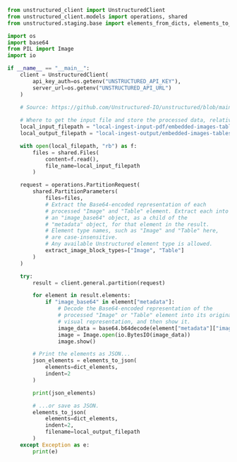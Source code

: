 ```python Python SDK
from unstructured_client import UnstructuredClient
from unstructured_client.models import operations, shared
from unstructured.staging.base import elements_from_dicts, elements_to_json

import os
import base64
from PIL import Image
import io

if __name__ == "__main__":
    client = UnstructuredClient(
        api_key_auth=os.getenv("UNSTRUCTURED_API_KEY"),
        server_url=os.getenv("UNSTRUCTURED_API_URL")
    )

    # Source: https://github.com/Unstructured-IO/unstructured/blob/main/example-docs/embedded-images-tables.pdf
    
    # Where to get the input file and store the processed data, relative to this .py file.
    local_input_filepath = "local-ingest-input-pdf/embedded-images-tables.pdf"
    local_output_filepath = "local-ingest-output/embedded-images-tables.json"

    with open(local_filepath, "rb") as f:
        files = shared.Files(
            content=f.read(),
            file_name=local_input_filepath
        )

    request = operations.PartitionRequest(
        shared.PartitionParameters(
            files=files,
            # Extract the Base64-encoded representation of each
            # processed "Image" and "Table" element. Extract each into
            # an "image_base64" object, as a child of the
            # "metadata" object, for that element in the result.
            # Element type names, such as "Image" and "Table" here,
            # are case-insensitive.
            # Any available Unstructured element type is allowed.
            extract_image_block_types=["Image", "Table"]
        )
    )

    try:
        result = client.general.partition(request)

        for element in result.elements:
            if "image_base64" in element["metadata"]:
                # Decode the Base64-encoded representation of the 
                # processed "Image" or "Table" element into its original
                # visual representation, and then show it.
                image_data = base64.b64decode(element["metadata"]["image_base64"])
                image = Image.open(io.BytesIO(image_data))
                image.show()

        # Print the elements as JSON...
        json_elements = elements_to_json(
            elements=dict_elements,
            indent=2
        )

        print(json_elements)

        # ...or save as JSON.
        elements_to_json(
            elements=dict_elements,
            indent=2,
            filename=local_output_filepath
        )
    except Exception as e:
        print(e)
```